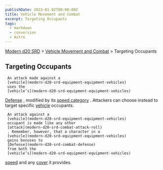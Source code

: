 ```yaml
---
publishDate: 2023-01-02T00:00:00Z
title: Vehicle Movement and Combat
excerpt: Targeting Occupants
tags:
  - markdown
  - conversion
  - Astro
---
```


[Modern d20 SRD](/#modernD20) > [Vehicle Movement and Combat](modern-d20-srd-vehicle-movement-and-combat-index) > Targeting Occupants

## Targeting Occupants




     An attack made against a
     [vehicle](modern-d20-srd-equipment-equipment-vehicles)
     uses the
     [vehicle’s](modern-d20-srd-equipment-equipment-vehicles)

[Defense](modern-d20-srd-combat-defense)
, modified by its
[speed category](modern-d20-srd-vehicle-movement-and-combat-vehicle-speed)
. Attackers can choose instead to target specific
[vehicle](modern-d20-srd-equipment-equipment-vehicles)
occupants.

     An attack against a
     [vehicle](modern-d20-srd-equipment-equipment-vehicles)
     occupant is made like any other
     [attack](modern-d20-srd-combat-attack-roll)
     . Remember, however, that a character in a
     [vehicle](modern-d20-srd-equipment-equipment-vehicles)
     gains bonuses to
     [Defense](modern-d20-srd-combat-defense)
     from both the
     [vehicle’s](modern-d20-srd-equipment-equipment-vehicles)

[speed](modern-d20-srd-vehicle-movement-and-combat-vehicle-speed)
and any
[cover](modern-d20-srd-combat-cover)
it provides.
